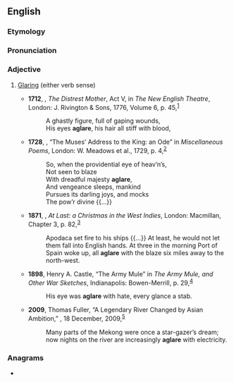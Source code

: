 ==English==

===Etymology===
{{prefix|en|a|glare|t1=on, in}}

===Pronunciation===
{{rfp|en|Stress for poetry}}

===Adjective===
{{en-adj|-}}

# {{lb|en|postpositive}} [[glare|Glar]]ing (either verb sense)
#* '''1712''', {{w|Ambrose Philips}}, ''The Distrest Mother'', Act V, in ''The New English Theatre'', London: J. Rivington & Sons, 1776, Volume 6, p. 45,<sup>[https://catalog.hathitrust.org/Record/001357015]</sup>
#*: A ghastly figure, full of gaping wounds,
#*: His eyes '''aglare''', his hair all stiff with blood,
#* '''1728''', {{w|James Ralph}}, “The Muses’ Address to the King: an Ode” in ''Miscellaneous Poems'', London: W. Meadows et al., 1729, p. 4,<sup>[https://catalog.hathitrust.org/Record/100613662]</sup>
#*: So, when the providential eye of heav’n’s,
#*: Not seen to blaze
#*: With dreadful majesty '''aglare''',
#*: And vengeance sleeps, mankind
#*: Pursues its darling joys, and mocks
#*: The pow’r divine {{...}}
#* '''1871''', {{w|Charles Kingsley}}, ''At Last: a Christmas in the West Indies'', London: Macmillan, Chapter 3, p. 82,<sup>[https://archive.org/details/cu31924080820933]</sup>
#*: Apodaca set fire to his ships {{...}} At least, he would not let them fall into English hands. At three in the morning Port of Spain woke up, all '''aglare''' with the blaze six miles away to the north-west.
#* '''1898''', Henry A. Castle, “The Army Mule” in ''The Army Mule, and Other War Sketches'', Indianapolis: Bowen-Merrill, p. 29,<sup>[https://archive.org/details/armymuleotherwar01cast]</sup>
#*: His eye was '''aglare''' with hate, every glance a stab.
#* '''2009''', Thomas Fuller, “A Legendary River Changed by Asian Ambition,” ''{{w|New York Times}}'', 18 December, 2009,<sup>[http://query.nytimes.com/gst/fullpage.html?res=9C03EFD91131F93BA25751C1A96F9C8B63&pagewanted=all]</sup>
#*: Many parts of the Mekong were once a star-gazer’s dream; now nights on the river are increasingly '''aglare''' with electricity.

===Anagrams===
* {{anagrams|en|a=aaeglr|alegar|laager}}